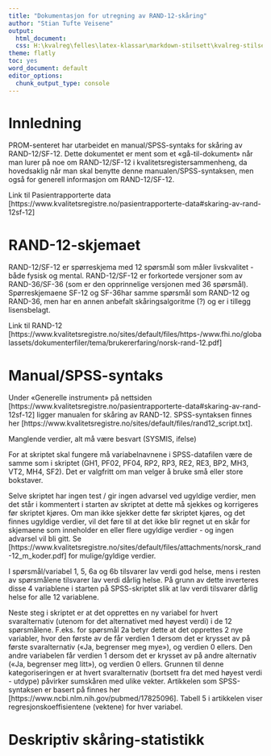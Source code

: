 ```yaml
---
title: "Dokumentasjon for utregning av RAND-12-skåring"
author: "Stian Tufte Veisene"
output:
  html_document:
  css: H:\kvalreg\felles\latex-klassar\markdown-stilsett\kvalreg-stilsett.css
theme: flatly
toc: yes
word_document: default
editor_options: 
  chunk_output_type: console
---
```


# Innledning

PROM-senteret har utarbeidet en manual/SPSS-syntaks for skåring av RAND-12/SF-12.
Dette dokumentet er ment som et «gå-til-dokument» når man lurer på noe om 
RAND-12/SF-12 i kvalitetsregistersammenheng, da hovedsaklig når man skal benytte
denne manualen/SPSS-syntaksen, men også for generell informasjon om RAND-12/SF-12. 

Link til Pasientrapporterte data [https://www.kvalitetsregistre.no/pasientrapporterte-data#skaring-av-rand-12sf-12]

# RAND-12-skjemaet

RAND-12/SF-12 er spørreskjema med 12 spørsmål som måler livskvalitet - både
fysisk og mental. RAND-12/SF-12 er forkortede versjoner som av RAND-36/SF-36 
(som er den opprinnelige versjonen med 36 spørsmål). Spørreskjemaene SF-12 og 
SF-36har samme spørsmål som RAND-12 og RAND-36, men har en annen anbefalt 
skåringsalgoritme (?) og er i tillegg lisensbelagt.  

Link til RAND-12 [https://www.kvalitetsregistre.no/sites/default/files/https-/www.fhi.no/globalassets/dokumenterfiler/tema/brukererfaring/norsk-rand-12.pdf]

# Manual/SPSS-syntaks

Under «Generelle instrument» på nettsiden 
[https://www.kvalitetsregistre.no/pasientrapporterte-data#skaring-av-rand-12sf-12] 
ligger manualen for skåring av RAND-12. SPSS-syntaksen finnes her 
[https://www.kvalitetsregistre.no/sites/default/files/rand12_script.txt].

Manglende verdier, alt må være besvart (SYSMIS, ifelse)

For at skriptet skal fungere må 
variabelnavnene i SPSS-datafilen være de samme som i skriptet 
(GH1, PF02, PF04, RP2, RP3, RE2, RE3, BP2, MH3, VT2, MH4, SF2). Det er valgfritt om
man velger å bruke små eller store bokstaver. 

Selve skriptet har ingen test / gir ingen advarsel ved ugyldige verdier, men det 
står i kommentert i starten av skriptet at dette må sjekkes og korrigeres før 
skriptet kjøres. Om man ikke sjekker dette før skriptet kjøres, og det finnes 
ugyldige verdier, vil det føre til at det ikke blir regnet ut en skår for skjemaene 
som inneholder en eller flere ugyldige verdier - og ingen advarsel vil bli gitt. Se  
[https://www.kvalitetsregistre.no/sites/default/files/attachments/norsk_rand-12_m_koder.pdf]
for mulige/gyldige verdier.

I spørsmål/variabel 1, 5, 6a og 6b tilsvarer lav verdi god helse, mens i resten av 
spørsmålene tilsvarer lav verdi dårlig helse. På grunn av dette inverteres 
disse 4 variablene i starten på SPSS-skriptet slik at lav verdi tilsvarer dårlig 
helse for alle 12 variablene.

Neste steg i skriptet er at det opprettes en ny variabel for hvert svaralternativ 
(utenom for det alternativet med høyest verdi) i de 12 spørsmålene. F.eks. for
spørsmål 2a betyr dette at det opprettes 2 nye variabler, hvor den første av de får 
verdien 1 dersom det er krysset av på første svaralternativ («Ja, begrenser meg mye»),
og verdien 0 ellers. Den andre variabelen får verdien 1 dersom det er krysset av
på andre alternativ («Ja, begrenser meg litt»), og verdien 0 ellers. Grunnen til
denne kategoriseringen er at hvert svaralternativ (bortsett fra det med høyest verdi - utdype)
påvirker sumskåren med ulike vekter. Artikkelen som SPSS-syntaksen er basert på finnes her
[https://www.ncbi.nlm.nih.gov/pubmed/17825096]. Tabell 5 i artikkelen viser 
regresjonskoeffisientene (vektene) for hver variabel.

# Deskriptiv skåring-statistikk



